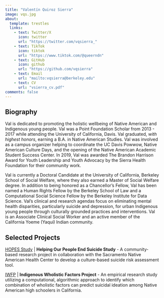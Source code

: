 ```yaml
---
title: "Valentín Quiroz Sierra"
image: vqs.jpg
about:
  template: trestles
  links:
    - text: Twitter/X
      icon: twitter
      url: "https://twitter.com/vqsierra_"
    - text: TikTok
      icon: tiktok
      url: "https://www.tiktok.com/@queerndn"
    - text: GitHub
      icon: github
      url: "https://github.com/vqsierra"
    - text: Email
      url: "mailto:vqsierra@berkeley.edu"
    - text: CV
      url: "vsierra_cv.pdf"
comments: false
---
```

::: {.column-page}

## Biography

Val is dedicated to promoting the holistic wellbeing of Native American and Indigenous young people. Val was a Point Foundation Scholar from 2013 - 2017 while attending the University of California, Davis. Val graduated, <i>with highest honors</i>, earning a B.A. in Native American Studies. Val was involved as a campus organizer helping to coordinate the UC Davis Powwow, Native American Culture Days, and the opening of the Native American Academic Student Success Center. In 2019, Val was awarded The Brandon Harrison Award for Youth Leadership and Youth Advocacy by the Sierra Health Foundation for their community work. 

Val is currently a Doctoral Candidate at the University of California, Berkeley School of Social Welfare, where they also earned a Master of Social Welfare degree. In addition to being honored as a Chancellor’s Fellow, Val has been named a Human Rights Fellow by the Berkeley School of Law and a Computational Social Science Fellow by the Berkeley Institute for Data Science. Val’s clinical and research agendas focus on eliminating mental health disparities, particularly suicide and depression, for urban Indigenous young people through culturally grounded practices and interventions. Val is an Associate Clinical Social Worker and an active member of the California Yoeme (Yaqui) Indian community.

<p></p>

## Selected Projects

[HOPES Study](http://bit.ly/hopesstudy) | **Helping Our People End Suicide Study** - A community-based research project in collaboration with the Sacramento Native American Health Center to develop a culture-based suicide risk assessment tool. 

[IWFP](https://osf.io/4dpwt/) | **Indigenous Wholistic Factors Project** - An empirical research study utilizing a computational, algorithmic approach to identify which combination of wholistic factors can predict suicidal ideation among Native American high schoolers in California.


:::


